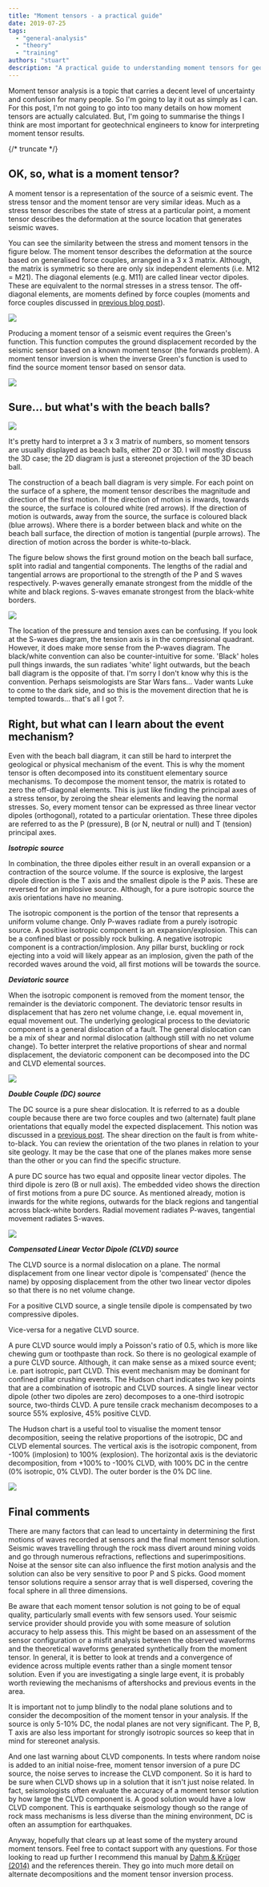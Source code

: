 ```yaml
---
title: "Moment tensors - a practical guide"
date: 2019-07-25
tags:
  - "general-analysis"
  - "theory"
  - "training"
authors: "stuart"
description: "A practical guide to understanding moment tensors for geotechnical engineers. Explains what moment tensors are, how beach ball diagrams work, and breaks down the key source mechanisms (isotropic, deviatoric, double couple, and CLVD) that help interpret seismic events. Includes guidance on solution quality assessment and common pitfalls to avoid when analyzing moment tensor results."
---
```


Moment tensor analysis is a topic that carries a decent level of uncertainty and confusion for many people. So I'm going to lay it out as simply as I can. For this post, I'm not going to go into too many details on how moment tensors are actually calculated. But, I'm going to summarise the things I think are most important for geotechnical engineers to know for interpreting moment tensor results.

{/* truncate */}

## OK, so, what is a moment tensor?

A moment tensor is a representation of the source of a seismic event. The stress tensor and the moment tensor are very similar ideas. Much as a stress tensor describes the state of stress at a particular point, a moment tensor describes the deformation at the source location that generates seismic waves.

You can see the similarity between the stress and moment tensors in the figure below. The moment tensor describes the deformation at the source based on generalised force couples, arranged in a 3 x 3 matrix. Although, the matrix is symmetric so there are only six independent elements (i.e. M12 = M21). The diagonal elements (e.g. M11) are called linear vector dipoles. These are equivalent to the normal stresses in a stress tensor. The off-diagonal elements, are moments defined by force couples (moments and force couples discussed in [previous blog post](https://mxrap.com/2018/10/12/seismic-energy-and-moment/)).

![](/img/Stress-and-Moment-Tensors.png)

Producing a moment tensor of a seismic event requires the Green's function. This function computes the ground displacement recorded by the seismic sensor based on a known moment tensor (the forwards problem). A moment tensor inversion is when the inverse Green's function is used to find the source moment tensor based on sensor data.

![](/img/Greens-Function.png)

## Sure… but what's with the beach balls?

![](/img/Beach-ball.png)

It's pretty hard to interpret a 3 x 3 matrix of numbers, so moment tensors are usually displayed as beach balls, either 2D or 3D. I will mostly discuss the 3D case; the 2D diagram is just a stereonet projection of the 3D beach ball.

The construction of a beach ball diagram is very simple. For each point on the surface of a sphere, the moment tensor describes the magnitude and direction of the first motion. If the direction of motion is inwards, towards the source, the surface is coloured white (red arrows). If the direction of motion is outwards, away from the source, the surface is coloured black (blue arrows). Where there is a border between black and white on the beach ball surface, the direction of motion is tangential (purple arrows). The direction of motion across the border is white-to-black.

The figure below shows the first ground motion on the beach ball surface, split into radial and tangential components. The lengths of the radial and tangential arrows are proportional to the strength of the P and S waves respectively. P-waves generally emanate strongest from the middle of the white and black regions. S-waves emanate strongest from the black-white borders.

![](/img/P-and-S-Beach-Balls.png)

The location of the pressure and tension axes can be confusing. If you look at the S-waves diagram, the tension axis is in the compressional quadrant. However, it does make more sense from the P-waves diagram. The black/white convention can also be counter-intuitive for some. 'Black' holes pull things inwards, the sun radiates 'white' light outwards, but the beach ball diagram is the opposite of that. I'm sorry I don't know why this is the convention. Perhaps seismologists are Star Wars fans… Vader wants Luke to come to the dark side, and so this is the movement direction that he is tempted towards… that's all I got ?.

## Right, but what can I learn about the event mechanism?

Even with the beach ball diagram, it can still be hard to interpret the geological or physical mechanism of the event. This is why the moment tensor is often decomposed into its constituent elementary source mechanisms. To decompose the moment tensor, the matrix is rotated to zero the off-diagonal elements. This is just like finding the principal axes of a stress tensor, by zeroing the shear elements and leaving the normal stresses. So, every moment tensor can be expressed as three linear vector dipoles (orthogonal), rotated to a particular orientation. These three dipoles are referred to as the P (pressure), B (or N, neutral or null) and T (tension) principal axes.

**_Isotropic source_**

In combination, the three dipoles either result in an overall expansion or a contraction of the source volume. If the source is explosive, the largest dipole direction is the T axis and the smallest dipole is the P axis. These are reversed for an implosive source. Although, for a pure isotropic source the axis orientations have no meaning.

The isotropic component is the portion of the tensor that represents a uniform volume change. Only P-waves radiate from a purely isotropic source. A positive isotropic component is an expansion/explosion. This can be a confined blast or possibly rock bulking. A negative isotropic component is a contraction/implosion. Any pillar burst, buckling or rock ejecting into a void will likely appear as an implosion, given the path of the recorded waves around the void, all first motions will be towards the source.

**_Deviatoric source_**

When the isotropic component is removed from the moment tensor, the remainder is the deviatoric component. The deviatoric tensor results in displacement that has zero net volume change, i.e. equal movement in, equal movement out. The underlying geological process to the deviatoric component is a general dislocation of a fault. The general dislocation can be a mix of shear and normal dislocation (although still with no net volume change). To better interpret the relative proportions of shear and normal displacement, the deviatoric component can be decomposed into the DC and CLVD elemental sources.

![](/img/Deviatoric.png)

**_Double Couple (DC) source_**

The DC source is a pure shear dislocation. It is referred to as a double couple because there are two force couples and two (alternate) fault plane orientations that equally model the expected displacement. This notion was discussed in a [previous post](https://mxrap.com/2018/10/12/seismic-energy-and-moment/). The shear direction on the fault is from white-to-black. You can review the orientation of the two planes in relation to your site geology. It may be the case that one of the planes makes more sense than the other or you can find the specific structure.

A pure DC source has two equal and opposite linear vector dipoles. The third dipole is zero (B or null axis). The embedded video shows the direction of first motions from a pure DC source. As mentioned already, motion is inwards for the white regions, outwards for the black regions and tangential across black-white borders. Radial movement radiates P-waves, tangential movement radiates S-waves.

![](/img/DC.png)

**_Compensated Linear Vector Dipole (CLVD) source_**

The CLVD source is a normal dislocation on a plane. The normal displacement from one linear vector dipole is 'compensated' (hence the name) by opposing displacement from the other two linear vector dipoles so that there is no net volume change.

For a positive CLVD source, a single tensile dipole is compensated by two compressive dipoles.

Vice-versa for a negative CLVD source.

A pure CLVD source would imply a Poisson's ratio of 0.5, which is more like chewing gum or toothpaste than rock. So there is no geological example of a pure CLVD source. Although, it can make sense as a mixed source event; i.e. part isotropic, part CLVD. This event mechanism may be dominant for confined pillar crushing events. The Hudson chart indicates two key points that are a combination of isotropic and CLVD sources. A single linear vector dipole (other two dipoles are zero) decomposes to a one-third isotropic source, two-thirds CLVD. A pure tensile crack mechanism decomposes to a source 55% explosive, 45% positive CLVD.

The Hudson chart is a useful tool to visualise the moment tensor decomposition, seeing the relative proportions of the isotropic, DC and CLVD elemental sources. The vertical axis is the isotropic component, from -100% (implosion) to 100% (explosion). The horizontal axis is the deviatoric decomposition, from +100% to -100% CLVD, with 100% DC in the centre (0% isotropic, 0% CLVD). The outer border is the 0% DC line.

![](/img/Hudson-chart.png)

## Final comments

There are many factors that can lead to uncertainty in determining the first motions of waves recorded at sensors and the final moment tensor solution. Seismic waves travelling through the rock mass divert around mining voids and go through numerous refractions, reflections and superimpositions. Noise at the sensor site can also influence the first motion analysis and the solution can also be very sensitive to poor P and S picks. Good moment tensor solutions require a sensor array that is well dispersed, covering the focal sphere in all three dimensions.

Be aware that each moment tensor solution is not going to be of equal quality, particularly small events with few sensors used. Your seismic service provider should provide you with some measure of solution accuracy to help assess this. This might be based on an assessment of the sensor configuration or a misfit analysis between the observed waveforms and the theoretical waveforms generated synthetically from the moment tensor. In general, it is better to look at trends and a convergence of evidence across multiple events rather than a single moment tensor solution. Even if you are investigating a single large event, it is probably worth reviewing the mechanisms of aftershocks and previous events in the area.

It is important not to jump blindly to the nodal plane solutions and to consider the decomposition of the moment tensor in your analysis. If the source is only 5-10% DC, the nodal planes are not very significant. The P, B, T axis are also less important for strongly isotropic sources so keep that in mind for stereonet analysis.

And one last warning about CLVD components. In tests where random noise is added to an initial noise-free, moment tensor inversion of a pure DC source, the noise serves to increase the CLVD component. So it is hard to be sure when CLVD shows up in a solution that it isn't just noise related. In fact, seismologists often evaluate the accuracy of a moment tensor solution by how large the CLVD component is. A good solution would have a low CLVD component. This is earthquake seismology though so the range of rock mass mechanisms is less diverse than the mining environment, DC is often an assumption for earthquakes.

Anyway, hopefully that clears up at least some of the mystery around moment tensors. Feel free to contact support with any questions. For those looking to read up further I recommend this manual by [Dahm & Krüger (2014)](https://web.archive.org/web/20170110204932/http://gfzpublic.gfz-potsdam.de/pubman/item/escidoc:272892/component/escidoc:541895/IS_3.9.pdf) and the references therein. They go into much more detail on alternate decompositions and the moment tensor inversion process.
